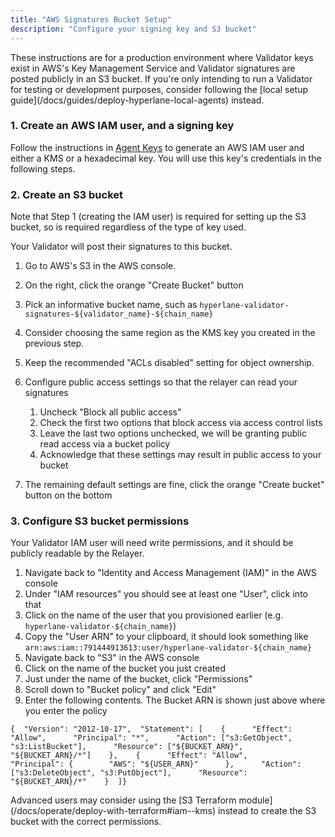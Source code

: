 ```yaml
---
title: "AWS Signatures Bucket Setup"
description: "Configure your signing key and S3 bucket"
---
```


<Info>
  These instructions are for a production environment where Validator keys exist
  in AWS's Key Management Service and Validator signatures are posted publicly
  in an S3 bucket. If you're only intending to run a Validator for testing or
  development purposes, consider following the [local setup
  guide](/docs/guides/deploy-hyperlane-local-agents) instead.
</Info>

### 1. Create an AWS IAM user, and a signing key

Follow the instructions in [Agent Keys](/docs/operate/set-up-agent-keys) to generate an AWS IAM user and either a KMS or a hexadecimal key. You will use this key's credentials in the following steps.

### 2. Create an S3 bucket

<Info>
  Note that Step 1 (creating the IAM user) is required for setting up the S3
  bucket, so is required regardless of the type of key used.
</Info>

Your Validator will post their signatures to this bucket.

1. Go to AWS's S3 in the AWS console.

2. On the right, click the orange "Create Bucket" button

3. Pick an informative bucket name, such as `hyperlane-validator-signatures-${validator_name}-${chain_name}`

4. Consider choosing the same region as the KMS key you created in the previous step.

5. Keep the recommended "ACLs disabled" setting for object ownership.

6. Configure public access settings so that the relayer can read your signatures

   1. Uncheck "Block all public access"
   2. Check the first two options that block access via access control lists
   3. Leave the last two options unchecked, we will be granting public read access via a bucket policy
   4. Acknowledge that these settings may result in public access to your bucket

7. The remaining default settings are fine, click the orange "Create bucket" button on the bottom

### 3. Configure S3 bucket permissions

Your Validator IAM user will need write permissions, and it should be publicly readable by the Relayer.

1. Navigate back to "Identity and Access Management (IAM)" in the AWS console
2. Under "IAM resources" you should see at least one "User", click into that
3. Click on the name of the user that you provisioned earlier (e.g. `hyperlane-validator-${chain_name}`)
4. Copy the "User ARN" to your clipboard, it should look something like `arn:aws:iam::791444913613:user/hyperlane-validator-${chain_name}`
5. Navigate back to "S3" in the AWS console
6. Click on the name of the bucket you just created
7. Just under the name of the bucket, click "Permissions"
8. Scroll down to "Bucket policy" and click "Edit"
9. Enter the following contents. The Bucket ARN is shown just above where you enter the policy

```
{  "Version": "2012-10-17",  "Statement": [    {      "Effect": "Allow",      "Principal": "*",      "Action": ["s3:GetObject", "s3:ListBucket"],      "Resource": ["${BUCKET_ARN}", "${BUCKET_ARN}/*"]    },    {      "Effect": "Allow",      "Principal": {        "AWS": "${USER_ARN}"      },      "Action": ["s3:DeleteObject", "s3:PutObject"],      "Resource": "${BUCKET_ARN}/*"    }  ]}
```

<Info>
  Advanced users may consider using the [S3 Terraform
  module](/docs/operate/deploy-with-terraform#iam--kms) instead to create the S3
  bucket with the correct permissions.
</Info>
